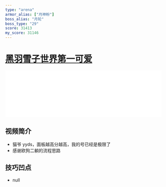 ```yaml
---
type: "arena"
armor_alias: ["月神粉"]
boss_alias: "月轮"
boss_type: "29"
score: 31413
my_score: 31146
---
```


# [黑羽雪子世界第一可爱](https://www.bilibili.com/video/BV1YV411171e)

<iframe
  src="//player.bilibili.com/player.html?aid=414768274&bvid=BV1YV411171e&cid=242966408&page=1"
  scrolling="no"
  border="0"
  frameborder="no"
  framespacing="0"
  allowfullscreen
  width="100%"
></iframe>

## 视频简介

- 猫爷 yyds，面板越高分越高，我的号已经是极限了
- 感谢欧狗二躺的流程思路

## 技巧凹点

- null
